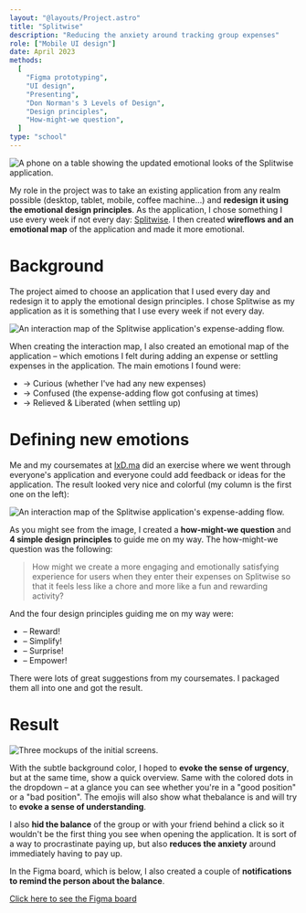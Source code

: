 ```yaml
---
layout: "@layouts/Project.astro"
title: "Splitwise"
description: "Reducing the anxiety around tracking group expenses"
role: ["Mobile UI design"]
date: April 2023
methods:
  [
    "Figma prototyping",
    "UI design",
    "Presenting",
    "Don Norman's 3 Levels of Design",
    "Design principles",
    "How-might-we question",
  ]
type: "school"
---
```



<Image
  class="mb-8 aspect-video"
  src={cover}
  alt="A phone on a table showing the updated emotional looks of the Splitwise application."
/>

My role in the project was to take an existing application from any realm possible (desktop, tablet, mobile, coffee machine…) and **redesign it using the emotional design principles**. As the application, I chose something I use every week if not every day: [Splitwise](https://www.splitwise.com/). I then created **wireflows and an emotional map** of the application and made it more emotional.

# Background

The project aimed to choose an application that I used every day and redesign it to apply the emotional design principles. I chose Splitwise as my application as it is something that I use every week if not every day.

<Image
  class="full-height"
  src={interactionMap}
  alt="An interaction map of the Splitwise application's expense-adding flow."
/>

When creating the interaction map, I also created an emotional map of the application – which emotions I felt during adding an expense or settling expenses in the application. The main emotions I found were:

- → Curious (whether I've had any new expenses)
- → Confused (the expense-adding flow got confusing at times)
- → Relieved & Liberated (when settling up)

# Defining new emotions

Me and my coursemates at [IxD.ma](https://ixd.ma/) did an exercise where we went through everyone's application and everyone could add feedback or ideas for the application. The result looked very nice and colorful (my column is the first one on the left):

<Image
  class="full-height"
  src={ideation}
  alt="An interaction map of the Splitwise application's expense-adding flow."
/>

As you might see from the image, I created a **how-might-we question** and **4 simple design principles** to guide me on my way. The how-might-we question was the following:

> How might we create a more engaging and emotionally satisfying experience for users when they enter their expenses on Splitwise so that it feels less like a chore and more like a fun and rewarding activity?

And the four design principles guiding me on my way were:

- – Reward!
- – Simplify!
- – Surprise!
- – Empower!

There were lots of great suggestions from my coursemates. I packaged them all into one and got the result.

# Result

<Image
  src={mockups}
  alt="Three mockups of the initial screens."
/>

With the subtle background color, I hoped to **evoke the sense of urgency**, but at the same time, show a quick overview. Same with the colored dots in the dropdown – at a glance you can see whether you're in a "good position" or a "bad position". The emojis will also show what thebalance is and will try to **evoke a sense of understanding**.

I also **hid the balance** of the group or with your friend behind a click so it wouldn't be the first thing you see when opening the application. It is sort of a way to procrastinate paying up, but also **reduces the anxiety** around immediately having to pay up.

In the Figma board, which is below, I also created a couple of **notifications to remind the person about the balance**.

[Click here to see the Figma board](https://www.figma.com/file/JismZDZU1DWrYsUFiwXJxD/Splitwise-Redesign?type=design&node-id=37%3A139&mode=design&t=OWWv8CNqTUBVPysl-1)
